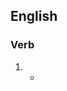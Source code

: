 {{also|éjaculâtes}}

==English==

===Verb===
{{head|en|verb form}}

# {{en-third-person singular of|ejaculate}}
#* {{quote-text|en|year=1959|author=William S. Burroughs|title=Naked Lunch|page=68|passage=A waterfalls pours over the skull snapping the boy's neck. He '''ejaculates''' in a rainbow against the rising sun.}}
